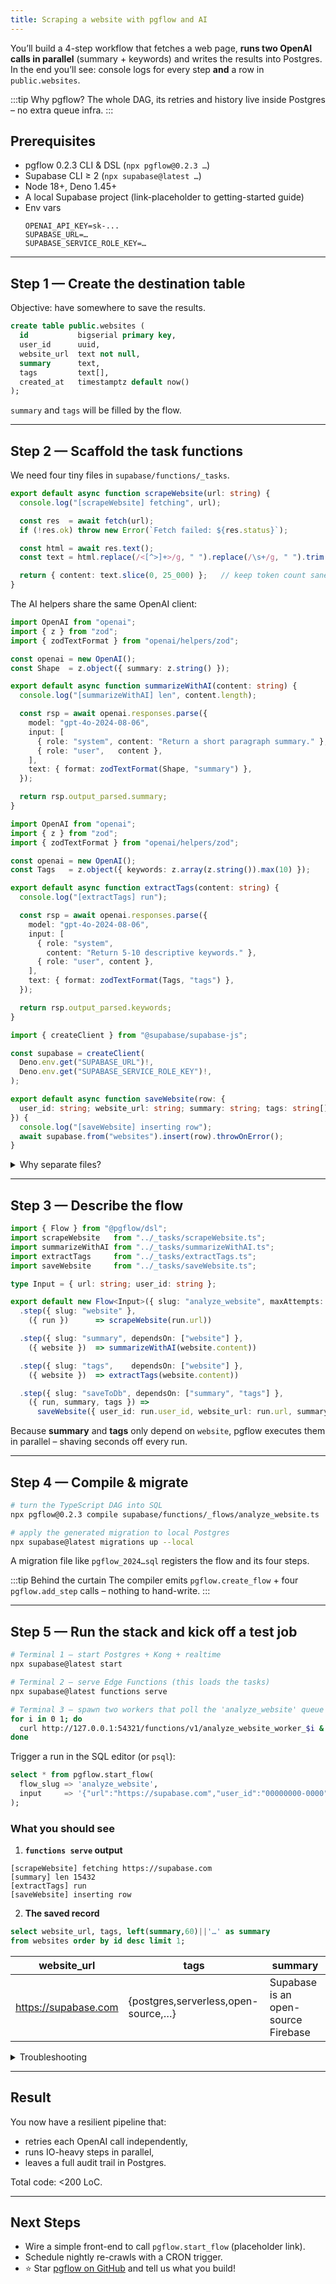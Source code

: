 ```yaml
---
title: Scraping a website with pgflow and AI
---
```


You’ll build a 4-step workflow that fetches a web page, **runs two OpenAI calls in parallel** (summary + keywords) and writes the results into Postgres.
In the end you’ll see: console logs for every step **and** a row in `public.websites`.

:::tip Why pgflow?
The whole DAG, its retries and history live inside Postgres – no extra queue infra.
:::

## Prerequisites

- pgflow 0.2.3 CLI & DSL (`npx pgflow@0.2.3 …`)
- Supabase CLI ≥ 2 (`npx supabase@latest …`)
- Node 18+, Deno 1.45+
- A local Supabase project (link-placeholder to getting-started guide)
- Env vars
  ```
  OPENAI_API_KEY=sk-...
  SUPABASE_URL=…
  SUPABASE_SERVICE_ROLE_KEY=…
  ```

---

## Step 1 — Create the destination table

Objective: have somewhere to save the results.

```sql
create table public.websites (
  id           bigserial primary key,
  user_id      uuid,
  website_url  text not null,
  summary      text,
  tags         text[],
  created_at   timestamptz default now()
);
```

`summary` and `tags` will be filled by the flow.

---

## Step 2 — Scaffold the task functions

We need four tiny files in `supabase/functions/_tasks`.

```ts title="scrapeWebsite.ts"
export default async function scrapeWebsite(url: string) {
  console.log("[scrapeWebsite] fetching", url);

  const res  = await fetch(url);
  if (!res.ok) throw new Error(`Fetch failed: ${res.status}`);

  const html = await res.text();
  const text = html.replace(/<[^>]+>/g, " ").replace(/\s+/g, " ").trim();

  return { content: text.slice(0, 25_000) };   // keep token count sane
}
```

The AI helpers share the same OpenAI client:

```ts title="summarizeWithAI.ts"
import OpenAI from "openai";
import { z } from "zod";
import { zodTextFormat } from "openai/helpers/zod";

const openai = new OpenAI();
const Shape  = z.object({ summary: z.string() });

export default async function summarizeWithAI(content: string) {
  console.log("[summarizeWithAI] len", content.length);

  const rsp = await openai.responses.parse({
    model: "gpt-4o-2024-08-06",
    input: [
      { role: "system", content: "Return a short paragraph summary." },
      { role: "user",   content },
    ],
    text: { format: zodTextFormat(Shape, "summary") },
  });

  return rsp.output_parsed.summary;
}
```

```ts title="extractTags.ts"
import OpenAI from "openai";
import { z } from "zod";
import { zodTextFormat } from "openai/helpers/zod";

const openai = new OpenAI();
const Tags   = z.object({ keywords: z.array(z.string()).max(10) });

export default async function extractTags(content: string) {
  console.log("[extractTags] run");

  const rsp = await openai.responses.parse({
    model: "gpt-4o-2024-08-06",
    input: [
      { role: "system",
        content: "Return 5-10 descriptive keywords." },
      { role: "user", content },
    ],
    text: { format: zodTextFormat(Tags, "tags") },
  });

  return rsp.output_parsed.keywords;
}
```

```ts title="saveWebsite.ts"
import { createClient } from "@supabase/supabase-js";

const supabase = createClient(
  Deno.env.get("SUPABASE_URL")!,
  Deno.env.get("SUPABASE_SERVICE_ROLE_KEY")!,
);

export default async function saveWebsite(row: {
  user_id: string; website_url: string; summary: string; tags: string[];
}) {
  console.log("[saveWebsite] inserting row");
  await supabase.from("websites").insert(row).throwOnError();
}
```

<details><summary>Why separate files?</summary>
Clear boundaries let pgflow retry only the failed chunk (e.g. OpenAI rate-limits) without re-scraping the page.
</details>

---

## Step 3 — Describe the flow

```ts title="_flows/analyze_website.ts"
import { Flow } from "@pgflow/dsl";
import scrapeWebsite   from "../_tasks/scrapeWebsite.ts";
import summarizeWithAI from "../_tasks/summarizeWithAI.ts";
import extractTags     from "../_tasks/extractTags.ts";
import saveWebsite     from "../_tasks/saveWebsite.ts";

type Input = { url: string; user_id: string };

export default new Flow<Input>({ slug: "analyze_website", maxAttempts: 3 })
  .step({ slug: "website" },
    ({ run })      => scrapeWebsite(run.url))

  .step({ slug: "summary", dependsOn: ["website"] },
    ({ website })  => summarizeWithAI(website.content))

  .step({ slug: "tags",    dependsOn: ["website"] },
    ({ website })  => extractTags(website.content))

  .step({ slug: "saveToDb", dependsOn: ["summary", "tags"] },
    ({ run, summary, tags }) =>
      saveWebsite({ user_id: run.user_id, website_url: run.url, summary, tags }));
```

Because **summary** and **tags** only depend on `website`, pgflow executes them in parallel – shaving seconds off every run.

---

## Step 4 — Compile & migrate

```bash
# turn the TypeScript DAG into SQL
npx pgflow@0.2.3 compile supabase/functions/_flows/analyze_website.ts

# apply the generated migration to local Postgres
npx supabase@latest migrations up --local
```

A migration file like `pgflow_2024…sql` registers the flow and its four steps.

:::tip Behind the curtain
The compiler emits `pgflow.create_flow` + four `pgflow.add_step` calls – nothing to hand-write.
:::

---

## Step 5 — Run the stack and kick off a test job

```bash
# Terminal 1 – start Postgres + Kong + realtime
npx supabase@latest start

# Terminal 2 – serve Edge Functions (this loads the tasks)
npx supabase@latest functions serve

# Terminal 3 – spawn two workers that poll the 'analyze_website' queue
for i in 0 1; do
  curl http://127.0.0.1:54321/functions/v1/analyze_website_worker_$i &
done
```

Trigger a run in the SQL editor (or `psql`):

```sql
select * from pgflow.start_flow(
  flow_slug => 'analyze_website',
  input     => '{"url":"https://supabase.com","user_id":"00000000-0000"}'
);
```

### What you should see

1. **`functions serve` output**

```
[scrapeWebsite] fetching https://supabase.com
[summary] len 15432
[extractTags] run
[saveWebsite] inserting row
```

2. **The saved record**

```sql
select website_url, tags, left(summary,60)||'…' as summary
from websites order by id desc limit 1;
```

| website_url           | tags                                   | summary                              |
|-----------------------|----------------------------------------|--------------------------------------|
| https://supabase.com  | {postgres,serverless,open-source,…}    | Supabase is an open-source Firebase  |

<details><summary>Troubleshooting</summary>

| Symptom | Fix |
|---------|-----|
| `Missing OPENAI_API_KEY` | export the env var in `supabase/.env` and restart `functions serve`. |
| Row not created | Check `SUPABASE_SERVICE_ROLE_KEY` – needs *service-role* level. |
</details>

---

## Result

You now have a resilient pipeline that:

- retries each OpenAI call independently,
- runs IO-heavy steps in parallel,
- leaves a full audit trail in Postgres.

Total code: <200 LoC.

---

## Next Steps

- Wire a simple front-end to call `pgflow.start_flow` (placeholder link).
- Schedule nightly re-crawls with a CRON trigger.
- ⭐ Star [pgflow on GitHub](https://github.com/pgflow-dev/pgflow) and tell us what you build!
